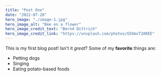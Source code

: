 ```yaml
---
title: "Post One"
date: "2022-07-28"
hero_image: "./image-1.jpg"
hero_image_alt: "Bee on a flower"
hero_image_credit_text: "Bernd Dittrich"
hero_image_credit_link: "https://unsplash.com/photos/G5OmsT2AREE"
---
```

This is my first blog post! Isn't it *great*?
Some of my **favorite** things are:
* Petting dogs
* Singing
* Eating potato-based foods